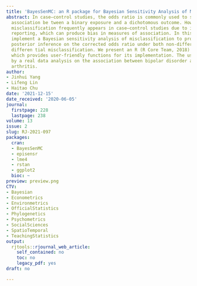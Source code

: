 ```yaml
---
title: 'BayesSenMC: an R package for Bayesian Sensitivity Analysis of Misclassification'
abstract: In case–control studies, the odds ratio is commonly used to summarize the
  association be tween a binary exposure and a dichotomous outcome. However, exposure
  misclassification frequently appears in case–control studies due to inaccurate data
  reporting, which can produce bias in measures of association. In this article, we
  implement a Bayesian sensitivity analysis of misclassification to provide a full
  posterior inference on the corrected odds ratio under both non-differential and
  differen tial misclassification. We present an R (R Core Team, 2018) package BayesSenMC,
  which provides user-friendly functions for its implementation. The usage is illustrated
  by a real data analysis on the association between bipolar disorder and rheumatoid
  arthritis.
author:
- Jinhui Yang
- Lifeng Lin
- Haitao Chu
date: '2021-12-15'
date_received: '2020-06-05'
journal:
  firstpage: 228
  lastpage: 238
volume: 13
issue: 2
slug: RJ-2021-097
packages:
  cran:
  - BayesSenMC
  - episensr
  - lme4
  - rstan
  - ggplot2
  bioc: ~
preview: preview.png
CTV:
- Bayesian
- Econometrics
- Environmetrics
- OfficialStatistics
- Phylogenetics
- Psychometrics
- SocialSciences
- SpatioTemporal
- TeachingStatistics
output:
  rjtools::rjournal_web_article:
    self_contained: no
    toc: no
    legacy_pdf: yes
draft: no

---
```

